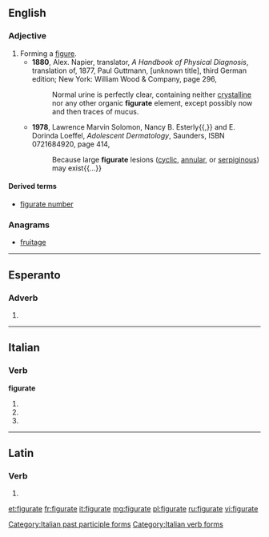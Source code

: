 ==English==

===Adjective===
{{en-adj|-}}

# Forming a [[figure]].
#* '''1880''', Alex. Napier, translator, ''A Handbook of Physical Diagnosis'', translation of, 1877, Paul Guttmann, [unknown title], third German edition; New York: William Wood & Company, page 296,
#*: Normal urine is perfectly clear, containing neither [[crystalline]] nor any other organic '''figurate''' element, except possibly now and then traces of mucus.
#* '''1978''', Lawrence Marvin Solomon, Nancy B. Esterly{{,}} and E. Dorinda Loeffel, ''Adolescent Dermatology'', Saunders, ISBN 0721684920, page 414,
#*: Because large '''figurate''' lesions ([[cyclic]], [[annular]], or [[serpiginous]]) may exist{{...}}

====Derived terms====
* [[figurate number]]

===Anagrams===
* [[fruitage#English|fruitage]]

----

==Esperanto==

===Adverb===
{{head|eo}}

# {{eo-form of|figur|ate}}

----

==Italian==

===Verb===
'''figurate'''

# {{conjugation of|figurare||2|p|pres|ind|lang=it}}
# {{conjugation of|figurare||2|p|imp|lang=it}}
# {{feminine plural of|figurato|lang=it}}

[[Category:Italian past participle forms]]
[[Category:Italian verb forms]]

----

==Latin==

===Verb===
{{la-verb-form|figūrāte}}

# {{conjugation of|figuro|figūrō|2|p|pres|act|imp|lang=la}}

[[et:figurate]]
[[fr:figurate]]
[[it:figurate]]
[[mg:figurate]]
[[pl:figurate]]
[[ru:figurate]]
[[vi:figurate]]